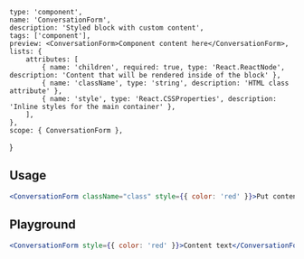 
    type: 'component',
    name: 'ConversationForm',
    description: 'Styled block with custom content',
    tags: ['component'],
    preview: <ConversationForm>Component content here</ConversationForm>,
    lists: {
        attributes: [
            { name: 'children', required: true, type: 'React.ReactNode', description: 'Content that will be rendered inside of the block' },
            { name: 'className', type: 'string', description: 'HTML class attribute' },
            { name: 'style', type: 'React.CSSProperties', description: 'Inline styles for the main container' },
        ],
    },
    scope: { ConversationForm },
}

## Usage

```jsx
<ConversationForm className="class" style={{ color: 'red' }}>Put content here</ConversationForm>
```

## Playground

```jsx live
<ConversationForm style={{ color: 'red' }}>Content text</ConversationForm>
```
